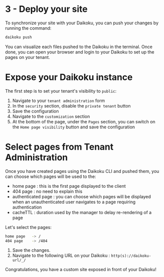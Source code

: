# 3 - Deploy your site

To synchronize your site with your Daikoku, you can push your changes by running the command:

```sh
daikoku push
```

You can visualize each files pushed to the Daikoku in the terminal.
Once done, you can open your browser and login to your Daikoku to set up the pages on your tenant.

# Expose your Daikoku instance

The first step is to set your tenant's visibility to `public`:

1. Navigate to your `tenant administration` form
2. In the `security` section, disable the `private tenant` button
3. Save the configuration
4. Navigate to the `customization` section
5. At the bottom of the page, under the `Pages` section, you can switch on the `Home page visibility` button and save the configuration

# Select pages from Tenant Administration

Once you have created pages using the Daikoku CLI and pushed them, you can choose which pages will be used to the:

- home page : this is the first page displayed to the client
- 404 page : no need to explain this
- authenticated page : you can choose which pages will be displayed when an unauthenticated user navigates to a page requiring authentication
- cacheTTL : duration used by the manager to delay re-rendering of a page

Let's select the pages: 

```sh
home page   -> /
404 page    -> /404
```

1. Save the changes.
2. Navigate to the following URL on your Daikoku : `http(s)://daikoku-url/_/`

Congratulations, you have a custom site exposed in front of your Daikoku!


